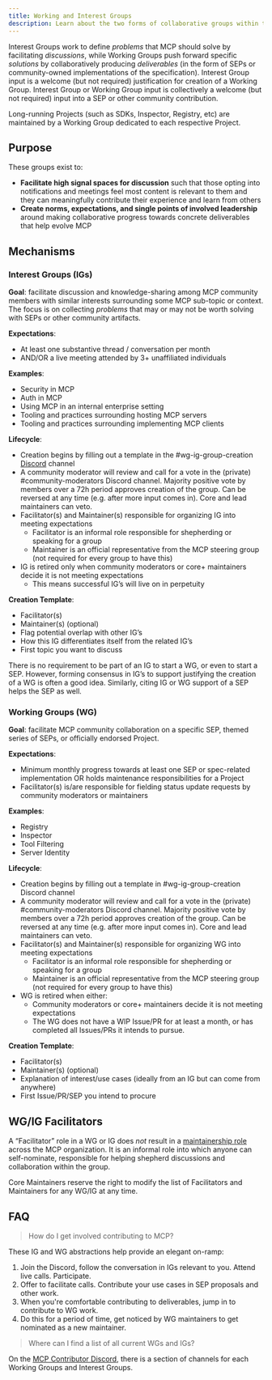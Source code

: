 ```yaml
---
title: Working and Interest Groups
description: Learn about the two forms of collaborative groups within the Model Context Protocol's governance structure: Working Groups and Interest Groups.
---
```


Interest Groups work to define *problems* that MCP should solve by facilitating *discussions*, while Working Groups push forward specific *solutions* by collaboratively producing *deliverables* (in the form of SEPs or community-owned implementations of the specification). Interest Group input is a welcome (but not required) justification for creation of a Working Group. Interest Group or Working Group input is collectively a welcome (but not required) input into a SEP or other community contribution.

Long-running Projects (such as SDKs, Inspector, Registry, etc) are maintained by a Working Group dedicated to each respective Project.

## Purpose

These groups exist to:

* **Facilitate high signal spaces for discussion** such that those opting into notifications and meetings feel most content is relevant to them and they can meaningfully contribute their experience and learn from others  
* **Create norms, expectations, and single points of involved leadership** around making collaborative progress towards concrete deliverables that help evolve MCP

## Mechanisms

### Interest Groups (IGs)

**Goal**: facilitate discussion and knowledge-sharing among MCP community members with similar interests surrounding some MCP sub-topic or context. The focus is on collecting *problems* that may or may not be worth solving with SEPs or other community artifacts.

**Expectations**:

* At least one substantive thread / conversation per month  
* AND/OR a live meeting attended by 3+ unaffiliated individuals

**Examples**:

* Security in MCP
* Auth in MCP
* Using MCP in an internal enterprise setting
* Tooling and practices surrounding hosting MCP servers
* Tooling and practices surrounding implementing MCP clients

**Lifecycle**:

* Creation begins by filling out a template in the \#wg-ig-group-creation [Discord](/community/communication#discord) channel  
* A community moderator will review and call for a vote in the (private) \#community-moderators Discord channel. Majority positive vote by members over a 72h period approves creation of the group. Can be reversed at any time (e.g. after more input comes in). Core and lead maintainers can veto.  
* Facilitator(s) and Maintainer(s) responsible for organizing IG into meeting expectations  
  * Facilitator is an informal role responsible for shepherding or speaking for a group
  * Maintainer is an official representative from the MCP steering group (not required for every group to have this)
* IG is retired only when community moderators or core+ maintainers decide it is not meeting expectations  
  * This means successful IG’s will live on in perpetuity

**Creation Template**:

* Facilitator(s)  
* Maintainer(s) (optional)
* Flag potential overlap with other IG’s  
* How this IG differentiates itself from the related IG’s  
* First topic you want to discuss

There is no requirement to be part of an IG to start a WG, or even to start a SEP. However, forming consensus in IG’s to support justifying the creation of a WG is often a good idea. Similarly, citing IG or WG support of a SEP helps the SEP as well.

### Working Groups (WG)

**Goal**: facilitate MCP community collaboration on a specific SEP, themed series of SEPs, or officially endorsed Project.

**Expectations**:

* Minimum monthly progress towards at least one SEP or spec-related implementation OR holds maintenance responsibilities for a Project
* Facilitator(s) is/are responsible for fielding status update requests by community moderators or maintainers

**Examples**:

* Registry
* Inspector
* Tool Filtering  
* Server Identity

**Lifecycle**:

* Creation begins by filling out a template in \#wg-ig-group-creation Discord channel  
* A community moderator will review and call for a vote in the (private) \#community-moderators Discord channel. Majority positive vote by members over a 72h period approves creation of the group. Can be reversed at any time (e.g. after more input comes in). Core and lead maintainers can veto.  
* Facilitator(s) and Maintainer(s) responsible for organizing WG into meeting expectations  
  * Facilitator is an informal role responsible for shepherding or speaking for a group
  * Maintainer is an official representative from the MCP steering group (not required for every group to have this)
* WG is retired when either:  
  * Community moderators or core+ maintainers decide it is not meeting expectations  
  * The WG does not have a WIP Issue/PR for at least a month, or has completed all Issues/PRs it intends to pursue.

**Creation Template**:

* Facilitator(s)  
* Maintainer(s) (optional)
* Explanation of interest/use cases (ideally from an IG but can come from anywhere)  
* First Issue/PR/SEP you intend to procure

## WG/IG Facilitators

A “Facilitator” role in a WG or IG does *not* result in a [maintainership role](https://github.com/modelcontextprotocol/modelcontextprotocol/blob/main/MAINTAINERS.md) across the MCP organization. It is an informal role into which anyone can self-nominate, responsible for helping shepherd discussions and collaboration within the group.

Core Maintainers reserve the right to modify the list of Facilitators and Maintainers for any WG/IG at any time.

## FAQ

> How do I get involved contributing to MCP?

These IG and WG abstractions help provide an elegant on-ramp:
1) Join the Discord, follow the conversation in IGs relevant to you. Attend live calls. Participate.
2) Offer to facilitate calls. Contribute your use cases in SEP proposals and other work.
3) When you're comfortable contributing to deliverables, jump in to contribute to WG work.
4) Do this for a period of time, get noticed by WG maintainers to get nominated as a new maintainer.

> Where can I find a list of all current WGs and IGs?

On the [MCP Contributor Discord](/community/communication#discord), there is a section of channels for each Working Groups and Interest Groups.